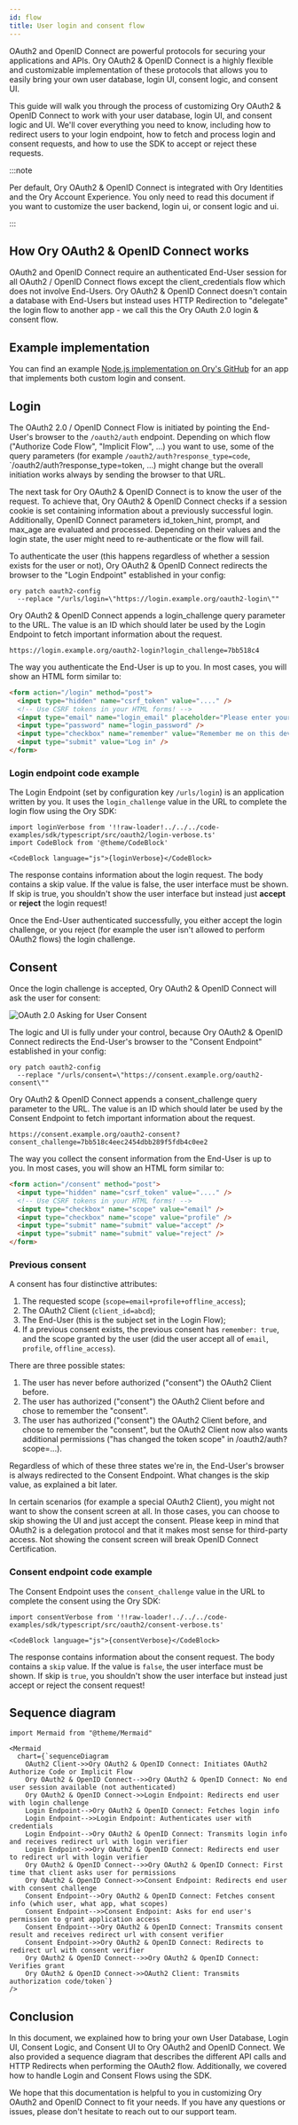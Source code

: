 ```yaml
---
id: flow
title: User login and consent flow
---
```


OAuth2 and OpenID Connect are powerful protocols for securing your applications and APIs. Ory OAuth2 & OpenID Connect is a highly
flexible and customizable implementation of these protocols that allows you to easily bring your own user database, login UI,
consent logic, and consent UI.

This guide will walk you through the process of customizing Ory OAuth2 & OpenID Connect to work with your user database, login UI,
and consent logic and UI. We'll cover everything you need to know, including how to redirect users to your login endpoint, how to
fetch and process login and consent requests, and how to use the SDK to accept or reject these requests.

:::note

Per default, Ory OAuth2 & OpenID Connect is integrated with Ory Identities and the Ory Account Experience. You only need to read
this document if you want to customize the user backend, login ui, or consent logic and ui.

:::

## How Ory OAuth2 & OpenID Connect works

OAuth2 and OpenID Connect require an authenticated End-User session for all OAuth2 / OpenID Connect flows except the
client_credentials flow which does not involve End-Users. Ory OAuth2 & OpenID Connect doesn't contain a database with End-Users
but instead uses HTTP Redirection to "delegate" the login flow to another app - we call this the Ory OAuth 2.0 login & consent
flow.

## Example implementation

You can find an example [Node.js implementation on Ory's GitHub](https://github.com/ory/hydra-login-consent-node) for an app that
implements both custom login and consent.

## Login

The OAuth2 2.0 / OpenID Connect Flow is initiated by pointing the End-User's browser to the `/oauth2/auth` endpoint. Depending on
which flow ("Authorize Code Flow", "Implicit Flow", ...) you want to use, some of the query parameters (for example
`/oauth2/auth?response_type=code`, `/oauth2/auth?response_type=token, ...) might change but the overall initiation works always by
sending the browser to that URL.

The next task for Ory OAuth2 & OpenID Connect is to know the user of the request. To achieve that, Ory OAuth2 & OpenID Connect
checks if a session cookie is set containing information about a previously successful login. Additionally, OpenID Connect
parameters id_token_hint, prompt, and max_age are evaluated and processed. Depending on their values and the login state, the user
might need to re-authenticate or the flow will fail.

To authenticate the user (this happens regardless of whether a session exists for the user or not), Ory OAuth2 & OpenID Connect
redirects the browser to the "Login Endpoint" established in your config:

```shell
ory patch oauth2-config
  --replace "/urls/login=\"https://login.example.org/oauth2-login\""
```

Ory OAuth2 & OpenID Connect appends a login_challenge query parameter to the URL. The value is an ID which should later be used by
the Login Endpoint to fetch important information about the request.

```
https://login.example.org/oauth2-login?login_challenge=7bb518c4
```

The way you authenticate the End-User is up to you. In most cases, you will show an HTML form similar to:

```html title="Example login form"
<form action="/login" method="post">
  <input type="hidden" name="csrf_token" value="...." />
  <!-- Use CSRF tokens in your HTML forms! -->
  <input type="email" name="login_email" placeholder="Please enter your email address to log in" />
  <input type="password" name="login_password" />
  <input type="checkbox" name="remember" value="Remember me on this device" />
  <input type="submit" value="Log in" />
</form>
```

### Login endpoint code example

The Login Endpoint (set by configuration key `/urls/login`) is an application written by you. It uses the `login_challenge` value
in the URL to complete the login flow using the Ory SDK:

```mdx-code-block
import loginVerbose from '!!raw-loader!../../../code-examples/sdk/typescript/src/oauth2/login-verbose.ts'
import CodeBlock from '@theme/CodeBlock'

<CodeBlock language="js">{loginVerbose}</CodeBlock>
```

The response contains information about the login request. The body contains a skip value. If the value is false, the user
interface must be shown. If skip is true, you shouldn't show the user interface but instead just **accept** or **reject** the
login request!

Once the End-User authenticated successfully, you either accept the login challenge, or you reject (for example the user isn't
allowed to perform OAuth2 flows) the login challenge.

## Consent

Once the login challenge is accepted, Ory OAuth2 & OpenID Connect will ask the user for consent:

![OAuth 2.0 Asking for User Consent](../_static/oauth2-consent-screen.png)

The logic and UI is fully under your control, because Ory OAuth2 & OpenID Connect redirects the End-User's browser to the "Consent
Endpoint" established in your config:

```shell
ory patch oauth2-config
  --replace "/urls/consent=\"https://consent.example.org/oauth2-consent\""
```

Ory OAuth2 & OpenID Connect appends a consent_challenge query parameter to the URL. The value is an ID which should later be used
by the Consent Endpoint to fetch important information about the request.

```text
https://consent.example.org/oauth2-consent?consent_challenge=7bb518c4eec2454dbb289f5fdb4c0ee2
```

The way you collect the consent information from the End-User is up to you. In most cases, you will show an HTML form similar to:

```html
<form action="/consent" method="post">
  <input type="hidden" name="csrf_token" value="...." />
  <!-- Use CSRF tokens in your HTML forms! -->
  <input type="checkbox" name="scope" value="email" />
  <input type="checkbox" name="scope" value="profile" />
  <input type="submit" name="submit" value="accept" />
  <input type="submit" name="submit" value="reject" />
</form>
```

### Previous consent

A consent has four distinctive attributes:

1. The requested scope (`scope=email+profile+offline_access`);
2. The OAuth2 Client (`client_id=abcd`);
3. The End-User (this is the subject set in the Login Flow);
4. If a previous consent exists, the previous consent has `remember: true`, and the scope granted by the user (did the user accept
   all of `email`, `profile`, `offline_access`).

There are three possible states:

1. The user has never before authorized ("consent") the OAuth2 Client before.
2. The user has authorized ("consent") the OAuth2 Client before and chose to remember the "consent".
3. The user has authorized ("consent") the OAuth2 Client before, and chose to remember the "consent", but the OAuth2 Client now
   also wants additional permissions ("has changed the token scope" in /oauth2/auth?scope=...).

Regardless of which of these three states we're in, the End-User's browser is always redirected to the Consent Endpoint. What
changes is the skip value, as explained a bit later.

In certain scenarios (for example a special OAuth2 Client), you might not want to show the consent screen at all. In those cases,
you can choose to skip showing the UI and just accept the consent. Please keep in mind that OAuth2 is a delegation protocol and
that it makes most sense for third-party access. Not showing the consent screen will break OpenID Connect Certification.

### Consent endpoint code example

The Consent Endpoint uses the `consent_challenge` value in the URL to complete the consent using the Ory SDK:

```mdx-code-block
import consentVerbose from '!!raw-loader!../../../code-examples/sdk/typescript/src/oauth2/consent-verbose.ts'

<CodeBlock language="js">{consentVerbose}</CodeBlock>
```

The response contains information about the consent request. The body contains a `skip` value. If the value is `false`, the user
interface must be shown. If skip is `true`, you shouldn't show the user interface but instead just accept or reject the consent
request!

## Sequence diagram

```mdx-code-block
import Mermaid from "@theme/Mermaid"

<Mermaid
  chart={`sequenceDiagram
    OAuth2 Client->>Ory OAuth2 & OpenID Connect: Initiates OAuth2 Authorize Code or Implicit Flow
    Ory OAuth2 & OpenID Connect-->>Ory OAuth2 & OpenID Connect: No end user session available (not authenticated)
    Ory OAuth2 & OpenID Connect->>Login Endpoint: Redirects end user with login challenge
    Login Endpoint-->Ory OAuth2 & OpenID Connect: Fetches login info
    Login Endpoint-->>Login Endpoint: Authenticates user with credentials
    Login Endpoint-->Ory OAuth2 & OpenID Connect: Transmits login info and receives redirect url with login verifier
    Login Endpoint->>Ory OAuth2 & OpenID Connect: Redirects end user to redirect url with login verifier
    Ory OAuth2 & OpenID Connect-->>Ory OAuth2 & OpenID Connect: First time that client asks user for permissions
    Ory OAuth2 & OpenID Connect->>Consent Endpoint: Redirects end user with consent challenge
    Consent Endpoint-->Ory OAuth2 & OpenID Connect: Fetches consent info (which user, what app, what scopes)
    Consent Endpoint-->>Consent Endpoint: Asks for end user's permission to grant application access
    Consent Endpoint-->Ory OAuth2 & OpenID Connect: Transmits consent result and receives redirect url with consent verifier
    Consent Endpoint->>Ory OAuth2 & OpenID Connect: Redirects to redirect url with consent verifier
    Ory OAuth2 & OpenID Connect-->>Ory OAuth2 & OpenID Connect: Verifies grant
    Ory OAuth2 & OpenID Connect->>OAuth2 Client: Transmits authorization code/token`}
/>
```

## Conclusion

In this document, we explained how to bring your own User Database, Login UI, Consent Logic, and Consent UI to Ory OAuth2 and
OpenID Connect. We also provided a sequence diagram that describes the different API calls and HTTP Redirects when performing the
OAuth2 flow. Additionally, we covered how to handle Login and Consent Flows using the SDK.

We hope that this documentation is helpful to you in customizing Ory OAuth2 and OpenID Connect to fit your needs. If you have any
questions or issues, please don't hesitate to reach out to our support team.
